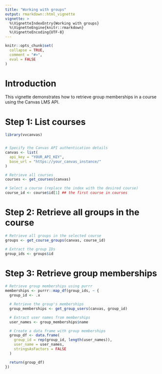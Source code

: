 ```yaml
---
title: "Working with groups"
output: rmarkdown::html_vignette
vignette: >
  %\VignetteIndexEntry{Working with groups}
  %\VignetteEngine{knitr::rmarkdown}
  %\VignetteEncoding{UTF-8}
---
```


```r
knitr::opts_chunk$set(
  collapse = TRUE,
  comment = "#>",
  eval = FALSE
)
```

# Introduction

This vignette demonstrates how to retrieve group memberships in a course using the Canvas LMS API.

# Step 1: List courses

```r
library(vvcanvas)


# Specify the Canvas API authentication details
canvas <- list(
  api_key = "YOUR_API_KEY",
  base_url = "https://your_canvas_instance/"
)

# Retrieve all courses
courses <- get_courses(canvas)

# Select a course (replace the index with the desired course)
course_id <- course$id[1] ## the first course in courses
```

# Step 2: Retrieve all groups in the course

```r
# Retrieve all groups in the selected course
groups <- get_course_groups(canvas, course_id)

# Extract the group IDs
group_ids <- groups$id
```


# Step 3: Retrieve group memberships 


```r
# Retrieve group memberships using purrr
memberships <- purrr::map_df(group_ids, ~ {
  group_id <- .x

  # Retrieve the group's memberships
  group_memberships <- get_group_users(canvas, group_id)

  # Extract user names from memberships
  user_names <- group_memberships$name

  # Create a data frame with group memberships
  group_df <- data.frame(
    group_id = rep(group_id, length(user_names)),
    user_name = user_names,
    stringsAsFactors = FALSE
  )

  return(group_df)
})
```
